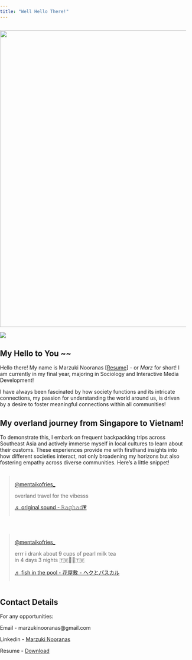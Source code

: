 ```yaml
---
title: "Well Hello There!"
---
```


```r

```

![](src/images/namelogo.png){fig-align="left" width="800"}

![](src/images/me2.jpg)

## My Hello to You \~\~

Hello there! My name is Marzuki Nooranas \[[Resume](https://raw.githubusercontent.com/mrzknrns/mrzknrns.github.io/c446afc4b2d7902cfc76a22458cbc7789d1a09d7/MARZUKI_SANIP_RESUME.pdf)\] - or *Marz* for short! I am currently in my final year, majoring in Sociology and Interactive Media Development!

I have always been fascinated by how society functions and its intricate connections, my passion for understanding the world around us, is driven by a desire to foster meaningful connections within all communities!

## My overland journey from Singapore to Vietnam!

To demonstrate this, I embark on frequent backpacking trips across Southeast Asia and actively immerse myself in local cultures to learn about their customs. These experiences provide me with firsthand insights into how different societies interact, not only broadening my horizons but also fostering empathy across diverse communities. Here's a little snippet!

```{=html}
<style>
  body, html {
    margin: 0;
    padding: 0;
    overflow-x: hidden;
  }

  .tiktok-container {
    display: flex;
    flex-wrap: wrap;
    justify-content: space-between; /* Distribute space between items */
    gap: 20px; /* Add spacing between items */
    width: 100%;
    max-width: 1200px; /* Limit maximum width for larger screens */
    margin: 0 auto; /* Center the container */
  }

  .tiktok-embed {
    box-sizing: border-box;
    flex: 1 1 calc(50% - 10px); /* Two items per row with spacing */
    max-width: calc(50% - 10px); /* Two items per row with spacing */
    min-width: 300px; /* Minimum width for each embed */
  }

  @media screen and (max-width: 600px) {
    .tiktok-embed {
      flex: 1 1 100%; /* Full width on mobile */
      max-width: 100%; /* Full width on mobile */
    }
  }
</style>
```
::: tiktok-container
<blockquote class="tiktok-embed" cite="https://www.tiktok.com/@mentaikofries_/video/7181240142063996161" data-video-id="7181240142063996161">

<section>

<a target="_blank" title="@mentaikofries_" href="https://www.tiktok.com/@mentaikofries_?refer=embed">@mentaikofries_</a>

<p>overland travel for the vibesss</p>

<a target="_blank" title="♬ original sound - 𝚁𝚊𝚐𝚑𝚊𝚍💗" href="https://www.tiktok.com/music/original-sound-7178872451673459457?refer=embed">♬ original sound - 𝚁𝚊𝚐𝚑𝚊𝚍💗</a>

</section>

</blockquote>

<blockquote class="tiktok-embed" cite="https://www.tiktok.com/@mentaikofries_/video/7383243879715196168" data-video-id="7383243879715196168">

<section>

<a target="_blank" title="@mentaikofries_" href="https://www.tiktok.com/@mentaikofries_?refer=embed">@mentaikofries_</a>

<p>errr i drank about 9 cups of pearl milk tea in 4 days 3 nights 🇹🇼🥴🧋🇹🇼</p>

<a target="_blank" title="♬ fish in the pool・花屋敷 - ヘクとパスカル" href="https://www.tiktok.com/music/fish-in-the-pool-花屋敷-6910585281334740994?refer=embed">♬ fish in the pool・花屋敷 - ヘクとパスカル</a>

</section>

</blockquote>
:::

```{=html}
<script async src="https://www.tiktok.com/embed.js"></script>
```
## Contact Details

For any opportunities:

Email - marzukinooranas\@gmail.com

Linkedin - [Marzuki Nooranas](https://www.linkedin.com/in/marzuki-nooranas-b5947b17a/)

Resume - [Download](https://raw.githubusercontent.com/mrzknrns/mrzknrns.github.io/c446afc4b2d7902cfc76a22458cbc7789d1a09d7/MARZUKI_SANIP_RESUME.pdf)

```         
```
